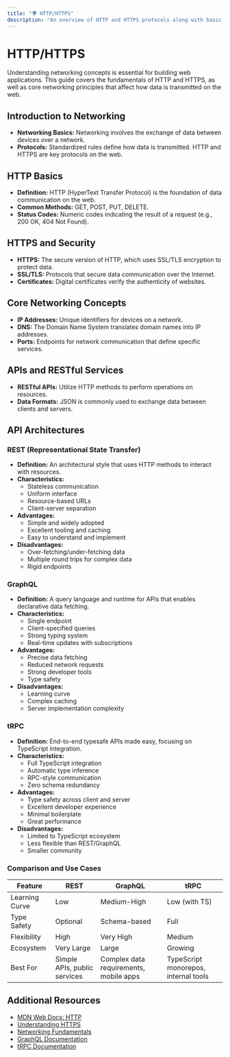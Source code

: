 ```yaml
---
title: "🌍 HTTP/HTTPS"
description: "An overview of HTTP and HTTPS protocols along with basic networking concepts crucial for web development."
---
```



# HTTP/HTTPS

Understanding networking concepts is essential for building web applications. This guide covers the fundamentals of HTTP and HTTPS, as well as core networking principles that affect how data is transmitted on the web.

## Introduction to Networking

    
- **Networking Basics:** Networking involves the exchange of data between devices over a network.
- **Protocols:** Standardized rules define how data is transmitted. HTTP and HTTPS are key protocols on the web.

## HTTP Basics


- **Definition:** HTTP (HyperText Transfer Protocol) is the foundation of data communication on the web.
- **Common Methods:** GET, POST, PUT, DELETE.
- **Status Codes:** Numeric codes indicating the result of a request (e.g., 200 OK, 404 Not Found).

## HTTPS and Security


- **HTTPS:** The secure version of HTTP, which uses SSL/TLS encryption to protect data.
- **SSL/TLS:** Protocols that secure data communication over the Internet.
- **Certificates:** Digital certificates verify the authenticity of websites.

## Core Networking Concepts

- **IP Addresses:** Unique identifiers for devices on a network.
- **DNS:** The Domain Name System translates domain names into IP addresses.
- **Ports:** Endpoints for network communication that define specific services.

## APIs and RESTful Services


- **RESTful APIs:** Utilize HTTP methods to perform operations on resources.
- **Data Formats:** JSON is commonly used to exchange data between clients and servers.

## API Architectures

### REST (Representational State Transfer)
- **Definition:** An architectural style that uses HTTP methods to interact with resources.
- **Characteristics:**
  - Stateless communication
  - Uniform interface
  - Resource-based URLs
  - Client-server separation
- **Advantages:**
  - Simple and widely adopted
  - Excellent tooling and caching
  - Easy to understand and implement
- **Disadvantages:**
  - Over-fetching/under-fetching data
  - Multiple round trips for complex data
  - Rigid endpoints

### GraphQL
- **Definition:** A query language and runtime for APIs that enables declarative data fetching.
- **Characteristics:**
  - Single endpoint
  - Client-specified queries
  - Strong typing system
  - Real-time updates with subscriptions
- **Advantages:**
  - Precise data fetching
  - Reduced network requests
  - Strong developer tools
  - Type safety
- **Disadvantages:**
  - Learning curve
  - Complex caching
  - Server implementation complexity

### tRPC
- **Definition:** End-to-end typesafe APIs made easy, focusing on TypeScript integration.
- **Characteristics:**
  - Full TypeScript integration
  - Automatic type inference
  - RPC-style communication
  - Zero schema redundancy
- **Advantages:**
  - Type safety across client and server
  - Excellent developer experience
  - Minimal boilerplate
  - Great performance
- **Disadvantages:**
  - Limited to TypeScript ecosystem
  - Less flexible than REST/GraphQL
  - Smaller community

### Comparison and Use Cases

| Feature         | REST                            | GraphQL                    | tRPC                   |
|-----------------|---------------------------------|----------------------------|------------------------|
| Learning Curve  | Low                             | Medium-High                | Low (with TS)          |
| Type Safety     | Optional                        | Schema-based               | Full                   |
| Flexibility     | High                            | Very High                  | Medium                 |
| Ecosystem       | Very Large                      | Large                      | Growing                |
| Best For        | Simple APIs, public services    | Complex data requirements, mobile apps | TypeScript monorepos, internal tools |

## Additional Resources

- [MDN Web Docs: HTTP](https://developer.mozilla.org/en-US/docs/Web/HTTP)
- [Understanding HTTPS](https://developer.mozilla.org/en-US/docs/Web/Security/HTTP_strict_transport_security)
- [Networking Fundamentals](https://www.cloudflare.com/learning/ddos/what-is-a-ddos-attack/)
- [GraphQL Documentation](https://graphql.org/)
- [tRPC Documentation](https://trpc.io/)
